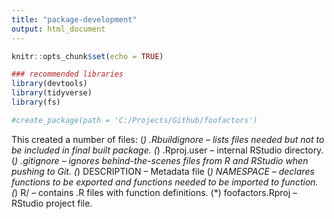 ```yaml
---
title: "package-development"
output: html_document
---
```


```r
knitr::opts_chunk$set(echo = TRUE)

### recommended libraries
library(devtools)
library(tidyverse)
library(fs)
```

```r
#create_package(path = 'C:/Projects/Github/foofactors')
```

This created a number of files:
(*) .Rbuildignore -- lists files needed but not to be included in final built package.
(*) .Rproj.user -- internal RStudio directory.
(*) .gitignore -- ignores behind-the-scenes files from R and RStudio when pushing to Git.
(*) DESCRIPTION -- Metadata file
(*) NAMESPACE -- declares functions to be exported and functions needed to be imported to function.
(*) R/ -- contains .R files with function definitions.
(*) foofactors.Rproj -- RStudio project file.
